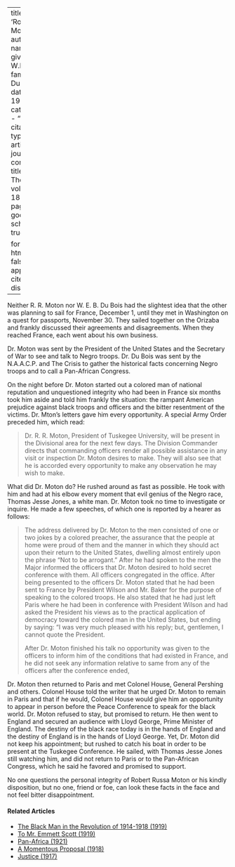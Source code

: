 
---
title: 'Robert R. Moton'
author:
  - name:
      given: W.E.B.
      family: Du Bois
date: May 1919
categories: 
  - ""
citation: 
  type: article-journal
  container-title: The Crisis
  volume: 18
  issue: 1
  page: 9
google-scholar: true

format:
  html:
    toc: false
    appendix-cite-as: display
---


Neither R. R. Moton nor W. E. B. Du Bois had the slightest idea that the other was planning to sail for France, December 1, until they met in Washington on a quest for passports, November 30. They sailed together on the Orizaba and frankly discussed their agreements and disagreements. When they reached France, each went about his own business. 

Dr. Moton was sent by the President of the United States and the Secretary of War to see and talk to Negro troops. Dr. Du Bois was sent by the N.A.A.C.P. and <span class="crisis-title">The Crisis</span> to gather the historical facts concerning Negro troops and to call a Pan-African Congress. 

On the night before Dr. Moton started out a colored man of national reputation and unquestioned integrity who had been in France six months took him aside and told him frankly the situation: the rampant American prejudice against black troops and officers and the bitter resentment of the victims. Dr. Mton's letters gave him every opportunity. A special Army Order preceded him, which read: 

> Dr. R. R. Moton, President of Tuskegee University, will be present in the Divisional area for the next few days. The Division Commander directs that commanding officers render all possible assistance in any visit or inspection Dr. Moton desires to make. They will also see that he is accorded every opportunity to make any observation he may wish to make. 

What did Dr. Moton do? He rushed around as fast as possible. He took with him and had at his elbow every moment that evil genius of the Negro race, Thomas Jesse Jones, a white man. Dr. Moton took no time to investigate or inquire. He made a few speeches, of which one is reported by a hearer as follows: 

> The address delivered by Dr. Moton to the men consisted of one or two jokes by a colored preacher, the assurance that the people at home were proud of them and the manner in which they should act upon their return to the United States, dwelling almost entirely upon the phrase "Not to be arrogant." After he had spoken to the men the Major informed the officers that Dr. Moton desired to hold secret conference with them.  All officers congregated in the office. After being presented to the officers Dr. Moton stated that he had been sent to France by President Wilson and Mr. Baker for the purpose of speaking to the colored troops. He also stated that he had just left Paris where he had been in conference with President Wilson and had asked the President his views as to the practical application of democracy toward the colored man in the United States, but ending by saying: "I was very much pleased with his reply; but, gentlemen, I cannot quote the President.    <p> After Dr. Moton finished his talk no opportunity was given to the officers to inform him of the conditions that had existed in France, and he did not seek any information relative to same from any of the officers after the conference ended, 

Dr. Moton then returned to Paris and met Colonel House, General Pershing and others. Colonel House told the writer that he urged Dr. Moton to remain in Paris and that if he would, Colonel House would give him an opportunity to appear in person before the Peace Conference to speak for the black world. Dr. Moton refused to stay, but promised to return. He then went to England and secured an audience with Lloyd George, Prime Minister of England. The destiny of the black race today is in the hands of England and the destiny of England is in the hands of Lloyd George. Yet, Dr. Moton did not keep his appointment; but rushed to catch his boat in order to be present at the Tuskegee Conference. He sailed, with Thomas Jesse Jones still watching him, and did not return to Paris or to the Pan-African Congress, which he said he favored and promised to support. 

No one questions the personal integrity of Robert Russa Moton or his kindly disposition, but no one, friend or foe, can look these facts in the face and not feel bitter disappointment.

<!-- Similar articles start here -->
<div  class="clear-wrap"></div>

#### Related Articles

* [The Black Man in the Revolution of 1914-1918 (1919)](/Volumes/17/05/the_black_man_in_the_revolution_of_1914_1918.html)
* [To Mr. Emmett Scott (1919)](/Volumes/18/01/scott.html)
* [Pan-Africa (1921)](/Volumes/21/03/pan-africa.html)
* [A Momentous Proposal (1918)](/Volumes/16/05/momentous_proposal.html)
* [Justice (1917)](/Volumes/14/03/justice.html)

<!-- Similar articles end here -->